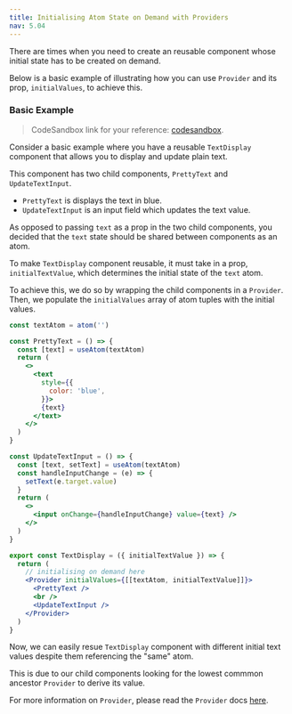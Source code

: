 ```yaml
---
title: Initialising Atom State on Demand with Providers
nav: 5.04
---
```


There are times when you need to create an reusable component whose initial state has to be created on demand.

Below is a basic example of illustrating how you can use `Provider` and its prop, `initialValues`, to achieve this.

### Basic Example

> CodeSandbox link for your reference: [codesandbox](https://codesandbox.io/s/strange-tdd-gb1eo0?file=/src/App.js).

Consider a basic example where you have a reusable `TextDisplay` component that allows you to display and update plain text.

This component has two child components, `PrettyText` and `UpdateTextInput`.

- `PrettyText` is displays the text in blue.
- `UpdateTextInput` is an input field which updates the text value.

As opposed to passing `text` as a prop in the two child components, you decided that the `text` state should be shared between components as an atom.

To make `TextDisplay` component reusable, it must take in a prop, `initialTextValue`, which determines the initial state of the `text` atom.

To achieve this, we do so by wrapping the child components in a `Provider`. Then, we populate the `initialValues` array of atom tuples with the initial values.

```jsx
const textAtom = atom('')

const PrettyText = () => {
  const [text] = useAtom(textAtom)
  return (
    <>
      <text
        style={{
          color: 'blue',
        }}>
        {text}
      </text>
    </>
  )
}

const UpdateTextInput = () => {
  const [text, setText] = useAtom(textAtom)
  const handleInputChange = (e) => {
    setText(e.target.value)
  }
  return (
    <>
      <input onChange={handleInputChange} value={text} />
    </>
  )
}

export const TextDisplay = ({ initialTextValue }) => {
  return (
    // initialising on demand here
    <Provider initialValues={[[textAtom, initialTextValue]]}>
      <PrettyText />
      <br />
      <UpdateTextInput />
    </Provider>
  )
}
```

Now, we can easily resue `TextDisplay` component with different initial text values despite them referencing the "same" atom.

This is due to our child components looking for the lowest commmon ancestor `Provider` to derive its value.

For more information on `Provider`, please read the `Provider` docs [here](https://jotai.org/docs/api/core#provider).
